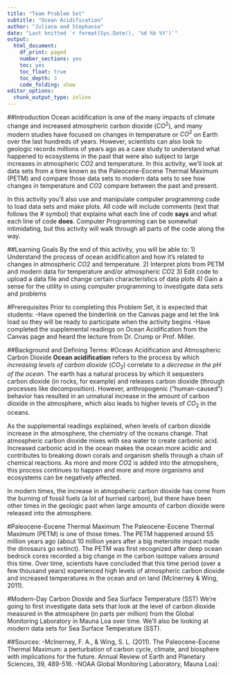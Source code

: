 ```yaml
---
title: "Team Problem Set"
subtitle: "Ocean Acidification"
author: "Juliana and Stephanie"
date: "Last knitted `r format(Sys.Date(), '%d %b %Y')`"
output:
  html_document: 
    df_print: paged
    number_sections: yes
    toc: yes
    toc_float: true
    toc_depth: 3
    code_folding: show
editor_options:
  chunk_output_type: inline
---
```


##Introduction
Ocean acidification is one of the many impacts of climate change and increased atmospheric carbon dioxide ($CO^2$), and many modern studies have focused on changes in temperature or $CO^2$ on Earth over the last hundreds of years. However, scientists can also look to geologic records millions of years ago as a case study to understand what happened to ecosystems in the past that were also subject to large increases in atmospheric $CO2$ and temperature. In this activity, we'll look at data sets from a time known as the Paleocene-Eocene Thermal Maximum (PETM) and compare those data sets to modern data sets to see how changes in temperature and $CO2$ compare between the past and present. 

In this activity you'll also use and manipulate computer programming code to load data sets and make plots. All code will include comments (text that follows the # symbol) that explains what each line of code **says** and what each line of code **does**. Computer Programming can be somewhat intimidating, but this activity will walk through all parts of the code along the way.

##Learning Goals
By the end of this activity, you will be able to:
1) Understand the process of ocean acidification and how it's related to changes in atmospheric $CO2$ and temperature. 
2) Interpret plots from PETM and modern data for temperature and/or atmospheric $CO2$
3) Edit code to upload a data file and change certain characteristics of data plots
4) Gain a sense for the utility in using computer programming to investigate data sets and problems

#Prerequisites
Prior to completing this Problem Set, it is expected that students: 
-Have opened the binderlink on the Canvas page and let the link load so they will be ready to participate when the activity begins
-Have completed the supplemental readings on Ocean Acidification from the Canvas page and heard the lecture from Dr. Crump or Prof. Miller. 


##Background and Defining Terms: 
#Ocean Acidification and Atmospheric Carbon Dioxide
**Ocean acidification** refers to the process by which *increasing levels of carbon dioxide* ($CO_2$) correlate to a *decrease in the pH of the ocean*. The earth has a natural process by which it sequesters carbon dioxide (in rocks, for example) and releases carbon dioxide (through processes like decomposition). However, anthropogenic ("human-caused") behavior has resulted in an unnatural increase in the amount of carbon dioxide in the atmosphere, which also leads to higher levels of $CO_2$ in the oceans. 

As the supplemental readings explained, when levels of carbon dioxide increase in the atmosphere, the chemistry of the oceans change. That atmospheric carbon dioxide mixes with sea water to create carbonic acid. Increased  carbonic acid in the ocean makes the ocean more acidic and contributes to breaking down corals and organism shells through a chain of chemical reactions. As more and more $CO2$ is added into the atmopshere, this process continues to happen and more and more organisms and ecosystems can be negatively affected. 

In modern times, the increase in atmopsheric carbon dioxide has come from the burning of fossil fuels (a lot of burried carbon), but there have been other times in the geologic past when large amounts of carbon dioxide were released into the atmosphere. 

#Paleocene-Eocene Thermal Maximum
The Paleocene-Eocene Thermal Maximum (PETM) is one of those times. The PETM happened around 55 million years ago (about 10 million years after a big meteroite impact made the dinosaurs go extinct). The PETM was first recognized after deep ocean bedrock cores recorded a big change in the carbon isotope values around this time. Over time, scientists have concluded that this time period (over a few thousand years) experienced high levels of atmospheric carbon dioxide and increased temperatures in the ocean and on land (McInerney & Wing, 2011). 

#Modern-Day Carbon Dioxide and Sea Surface Temperature (SST)
We're going to first investigate data sets that look at the level of carbon dioxide measured in the atmosphere (in parts per million) from the Global Monitoring Laboratory in Mauna Loa over time. We'll also be looking at modern data sets for Sea Surface Temperature (SST). 



##Sources: 
-McInerney, F. A., & Wing, S. L. (2011). The Paleocene-Eocene Thermal Maximum: a perturbation of carbon cycle, climate, and biosphere with implications for the future. Annual Review of Earth and Planetary Sciences, 39, 489-516.
-NOAA Global Monitoring Laboratory, Mauna Loa):


